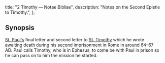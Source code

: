   title: "2 Timothy — Notae Bibliae",
  description: "Notes on the Second Epistle to Timothy.",
};

<Initial text="Second Timothy" />

## Synopsis

[St. Paul's](/people/saints/apostles/paul) final letter and second letter to [St. Timothy](/people/saints/timothy) which he wrote awaiting death during his second imprisonment in Rome in around 64–67 AD. Paul calls Timothy, who is in Ephesus, to come be with Paul in prison so he can pass on to him the mission he started.

